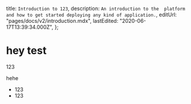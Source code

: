   title: `Introduction to 123`,
  description: `An introduction to the  platform and how to get started deploying any kind of application.`,
  editUrl: "pages/docs/v2/introduction.mdx",
  lastEdited: "2020-06-17T13:39:34.000Z",
};

# hey test

123

hehe

- 123
- 123
